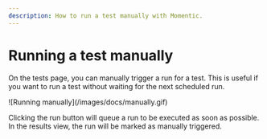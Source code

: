 ```yaml
---
description: How to run a test manually with Momentic.
---
```


# Running a test manually

On the tests page, you can manually trigger a run for a test. This is useful if you want to run a test without waiting for the next scheduled run.

<Frame>![Running manually](/images/docs/manually.gif)</Frame>

Clicking the run button will queue a run to be executed as soon as possible. In the results view, the run will be marked as manually triggered.

